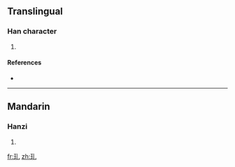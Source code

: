 ==Translingual==

===Han character===
{{Han char|rn=96|rad=玉|as=01|sn=5|four=|canj=一土山 (MGU)}}

# {{defn|Han|sort=玉01}}

====References====
* {{Han ref|kx=0727.040|dkj=20826|hdz=21101.030|uh=738C|ud=29580}}

----

==Mandarin==

===Hanzi===
{{cmn-hanzi|pin=[[chuàn]] ([[chuan4]]), [[qiú]] ([[qiu2]])|wg=ch'uan<sup>4</sup>, ch'iu<sup>2</sup>}}

# {{defn|Mandarin}}

[[fr:玌]]
[[zh:玌]]